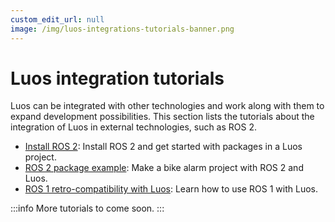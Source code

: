 ```yaml
---
custom_edit_url: null
image: /img/luos-integrations-tutorials-banner.png
---
```


# Luos integration tutorials

Luos can be integrated with other technologies and work along with them to expand development possibilities. This section lists the tutorials about the integration of Luos in external technologies, such as ROS 2.

- [Install ROS 2](./install-ros2): Install ROS 2 and get started with packages in a Luos project.
- [ROS 2 package example](./ros2-package-example): Make a bike alarm project with ROS 2 and Luos.
- [ROS 1 retro-compatibility with Luos](./ros1-retrocompatibility): Learn how to use ROS 1 with Luos.

:::info
More tutorials to come soon.
:::
